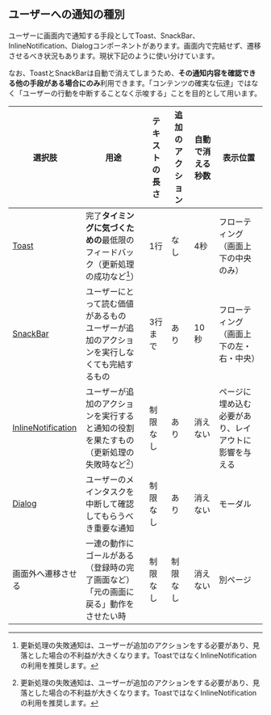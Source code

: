 ## ユーザーへの通知の種別

ユーザーに画面内で通知する手段としてToast、SnackBar、InlineNotification、Dialogコンポーネントがあります。画面内で完結せず、遷移させるべき状況もあります。現状下記のように使い分けています。

なお、ToastとSnackBarは自動で消えてしまうため、**その通知内容を確認できる他の手段がある場合にのみ**利用できます。「コンテンツの確実な伝達」ではなく「ユーザーの行動を中断することなく示唆する」ことを目的として用います。

| 選択肢 | 用途 | テキストの長さ | 追加のアクション | 自動で消える秒数 | 表示位置 |
| ---- | ---- | ---- | ---- | ---- | ---- |
| [Toast](/docs/toast--information) | 完了**タイミングに気づくための**最低限のフィードバック（更新処理の成功など[^1]） | 1行 | なし | 4秒 | フローティング<br />（画面上下の中央のみ） |
| [SnackBar](/docs/snackbar--information) | ユーザーにとって読む価値があるもの<br />ユーザーが追加のアクションを実行しなくても完結するもの | 3行まで | あり | 10秒 | フローティング<br />（画面上下の左・右・中央） |
| [InlineNotification](/docs/inlinenotification--information) | ユーザーが追加のアクションを実行すると通知の役割を果たすもの（更新処理の失敗時など[^1]） | 制限なし | あり | 消えない | ページに埋め込む必要があり、レイアウトに影響を与える |
| [Dialog](/docs/dialog--normal) | ユーザーのメインタスクを中断して確認してもらうべき重要な通知 | 制限なし | あり | 消えない | モーダル |
| 画面外へ遷移させる | 一連の動作にゴールがある（登録時の完了画面など）<br />「元の画面に戻る」動作をさせたい時 | 制限なし | 制限なし | 消えない | 別ページ |

[^1]: 更新処理の失敗通知は、ユーザーが追加のアクションをする必要があり、見落とした場合の不利益が大きくなります。ToastではなくInlineNotificationの利用を推奨します。
